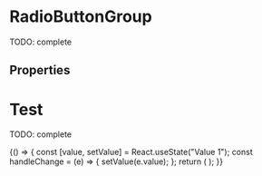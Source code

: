 


<Meta title="Atoms/RadioButtonGroup" component={RadioButtonGroup} />

# RadioButtonGroup

TODO: complete

<Preview>
  <Story name="default" parameters={{ decorators: [withKnobs, withA11y] }}>
    <RadioButtonGroup
      label={text("radio group label", "Radio Button Group Label")}
      name="NameGroup1"
      options={[
        { label: "Label 1", value: "Value 1" },
        { label: "Label 2", value: "Value 2" },
        { label: "Label 3", value: "Value 3" },
        { label: "Label 4 (disabled)", value: "Value 4", disabled: true },
      ]}
      onChange={action("onChange")}
      value="Value 1"
    ></RadioButtonGroup>
  </Story>
</Preview>

## Properties

<Props of={RadioButtonGroup.type} />

# Test

TODO: complete

<Preview>
  <Story name="test" parameters={{ decorators: [withKnobs, withA11y] }}>
    {() => {
      const [value, setValue] = React.useState("Value 1");
      const handleChange = (e) => {
        setValue(e.value);
      };
      return (
        <RadioButtonGroup
          label="Radio Button Group Label"
          name="NameGroup2"
          options={[
            { label: "Label 1", value: "Value 1" },
            { label: "Label 2", value: "Value 2" },
            { label: "Label 3", value: "Value 3" },
            { label: "Label 4 (disabled)", value: "Value 4", disabled: true },
          ]}
          onChange={handleChange}
          value={value}
        ></RadioButtonGroup>
      );
    }}
  </Story>
</Preview>

